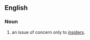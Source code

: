 ==English==

===Noun===
{{en-noun|-}}

#{{idiom|American}} an issue of concern only to [[insider]]s.